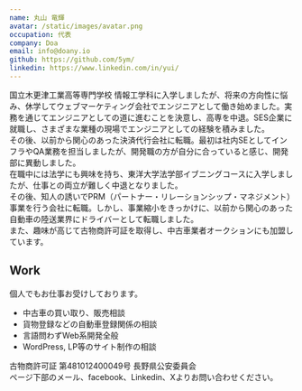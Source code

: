 ```yaml
---
name: 丸山 竜輝
avatar: /static/images/avatar.png
occupation: 代表
company: Doa
email: info@doany.io
github: https://github.com/5ym/
linkedin: https://www.linkedin.com/in/yui/
---
```


国立木更津工業高等専門学校 情報工学科に入学しましたが、将来の方向性に悩み、休学してウェブマーケティング会社でエンジニアとして働き始めました。実務を通じてエンジニアとしての道に進むことを決意し、高専を中退。SES企業に就職し、さまざまな業種の現場でエンジニアとしての経験を積みました。  
その後、以前から関心のあった決済代行会社に転職。最初は社内SEとしてインフラやQA業務を担当しましたが、開発職の方が自分に合っていると感じ、開発部に異動しました。  
在職中には法学にも興味を持ち、東洋大学法学部イブニングコースに入学しましたが、仕事との両立が難しく中退となりました。  
その後、知人の誘いでPRM（パートナー・リレーションシップ・マネジメント）事業を行う会社に転職。しかし、事業縮小をきっかけに、以前から関心のあった自動車の陸送業界にドライバーとして転職しました。  
また、趣味が高じて古物商許可証を取得し、中古車業者オークションにも加盟しています。

## Work

個人でもお仕事お受けしております。

- 中古車の買い取り、販売相談
- 貨物登録などの自動車登録関係の相談
- 言語問わずWeb系開発全般
- WordPress, LP等のサイト制作の相談

古物商許可証 第481012400049号 長野県公安委員会  
ページ下部のメール、facebook、Linkedin、Xよりお問い合わせください。
